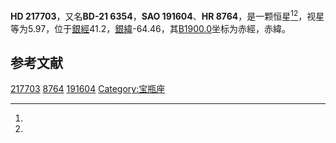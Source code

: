 {{Starbox begin
| name = HD 217703
}}
{{Starbox observe
| epoch = [[J2000.0|J2000.0]]
| constell = {{星座名待查}}<ref name=SIMBAD>{{cite web
 | url=http://simbad.u-strasbg.fr/simbad/sim-id?Ident=HR+8764
 | title=Pulsating variable Star
 | publisher=Centre de Données astronomiques de Strasbourg
 | work=SIMBAD
 | accessdate=2012-07-13
 | archive-date=2016-03-17
 | archive-url=https://web.archive.org/web/20160317142610/http://simbad.u-strasbg.fr/simbad/sim-id?Ident=HR+8764
 | dead-url=no
 }}</ref><ref name=DATA>{{cite web
 | url=http://vizier.u-strasbg.fr/viz-bin/VizieR-5?-out.add=.&-source=5050&-corr=PK=HR&-out.max=9999&HR=8764
 | title=VizieR Detailed Page
 | accessdate=2012-07-13
 | archive-date=2016-03-05
 | archive-url=https://web.archive.org/web/20160305031350/http://vizier.u-strasbg.fr/viz-bin/VizieR-5?-out.add=.&-source=5050&-corr=PK=HR&-out.max=9999&HR=8764
 | dead-url=no
 }}</ref>
| 星官 = 
| ra = {{RA|23|2|44.3}}<ref name=SIMBAD /><ref name=DATA />
| dec = {{DEC|-20|52|14}}<ref name=SIMBAD /><ref name=DATA />
| appmag_v = 5.97<ref name=SIMBAD /><ref name=DATA />
}}
{{Starbox character
| class = K0III-IV<ref name=SIMBAD /><ref name=DATA />
| b-v = 0.94<ref name=SIMBAD /><ref name=DATA />
| u-b = <ref name=SIMBAD /><ref name=DATA />
| r-i = <ref name=SIMBAD /><ref name=DATA />
| variable = 
}}
{{Starbox astrometry
| radial_v = 
| prop_mo_ra = 26
| parallax = 
| p_error = 
}}
{{Starbox catalog
| names =BD-21 6354，[[SAO星表|SAO]] 191604，[[HD星表|HD]] 217703，[[HR星表|HR]] 8764}}
{{Starbox reference |Simbad=HR+8764}}
{{Starbox end}}

'''HD 217703'''，又名'''BD-21 6354'''，'''SAO 191604'''、'''HR 8764'''，是一颗恒星<ref name=SIMBAD /><ref name=DATA />，视星等为5.97，位于[[銀道座標系|銀經]]41.2，[[銀道座標系|銀緯]]-64.46，其[[B1900.0|B1900.0]]坐标为赤經{{RA|22|57|23.9}}，赤緯{{DEC|-21|-64.46|18}}。

== 参考文献 ==
{{reflist}}

{{star-stub}}

[[Category:HD和HDE天體|217703]]
[[Category:HR天體|8764]]
[[Category:SAO天體|191604]]
[[Category:宝瓶座|Category:宝瓶座]]